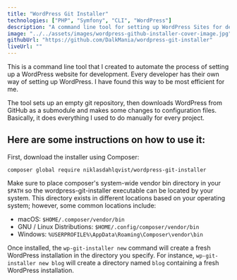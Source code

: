 ```yaml
---
title: "WordPress Git Installer"
technologies: ["PHP", "Symfony", "CLI", "WordPress"]
description: "A command line tool for setting up WordPress Sites for development. Inspired by the Laravel Installer."
image: "../../assets/images/wordpress-github-installer-cover-image.jpg"
githubUrl: "https://github.com/DalkMania/wordpress-git-installer"
liveUrl: ""
---
```


This is a command line tool that I created to automate the process of setting up a WordPress website for development. Every developer has their own way of setting up WordPress. I have found this way to be most efficient for me.

The tool sets up an empty git repository, then downloads WordPress from GitHub as a submodule and makes some changes to configuration files. Basically, it does everything I used to do manually for every project.

## Here are some instructions on how to use it:

First, download the installer using Composer:

    composer global require niklasdahlqvist/wordpress-git-installer

Make sure to place composer's system-wide vendor bin directory in your `$PATH` so the wordpress-git-installer executable can be located by your system. This directory exists in different locations based on your operating system; however, some common locations include:

- macOS: `$HOME/.composer/vendor/bin`
- GNU / Linux Distributions: `$HOME/.config/composer/vendor/bin`
- Windows: `%USERPROFILE%\AppData\Roaming\Composer\vendor\bin`

Once installed, the `wp-git-installer new` command will create a fresh WordPress installation in the directory you specify. For instance, `wp-git-installer new blog` will create a directory named `blog` containing a fresh WordPress installation.
